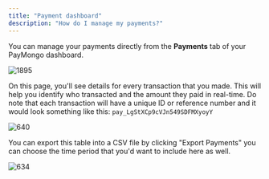 ```yaml
---
title: "Payment dashboard"
description: "How do I manage my payments?"
---
```


You can manage your payments directly from the **Payments** tab of your PayMongo dashboard. 

![1895](/images/607159f-payment_dashboard.png "payment_dashboard.png") 
   
  
On this page, you'll see details for every transaction that you made. This will help you identify who transacted and the amount they paid in real-time. Do note that each transaction will have a unique ID or reference number and it would look something like this: `pay_LgStXCp9cVJn549SDFMXyoyY`

![640](/images/01cc625-payment_confirmation.gif "payment_confirmation.gif") 
   
  
You can export this table into a CSV file by clicking "Export Payments" you can choose the time period that you'd want to include here as well.

![634](/images/5e42752-payment_export.gif "payment_export.gif")